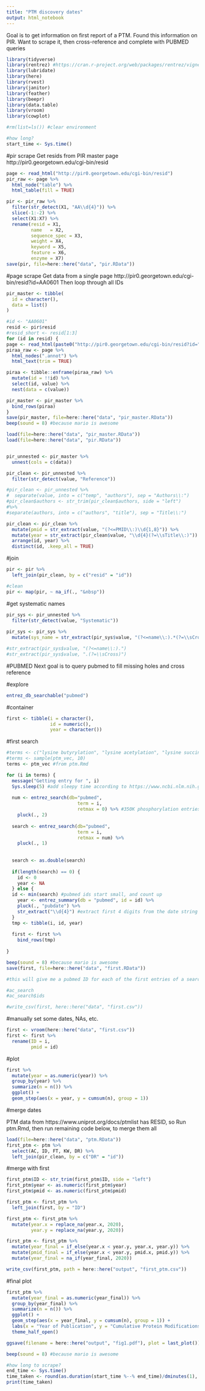 ```yaml
---
title: "PTM discovery dates"
output: html_notebook
---
```

Goal is to get information on first report of a PTM. Found this information on PIR. Want to scrape it, then cross-reference and complete with PUBMED queries

```r
library(tidyverse)
library(rentrez) #https://cran.r-project.org/web/packages/rentrez/vignettes/rentrez_tutorial.html
library(lubridate)
library(here)
library(rvest)
library(janitor)
library(feather)
library(beepr)
library(data.table)
library(vroom)
library(cowplot)

#rm(list=ls()) #clear environment

#how long?
start_time <- Sys.time()
```

#pir scrape
Get resids from PIR master page
http://pir0.georgetown.edu/cgi-bin/resid
```r
page <- read_html("http://pir0.georgetown.edu/cgi-bin/resid")
pir_raw <- page %>% 
  html_node("table") %>% 
  html_table(fill = TRUE)

pir <- pir_raw %>% 
  filter(str_detect(X1, "AA\\d{4}")) %>% 
  slice(-1:-2) %>% 
  select(X1:X7) %>% 
  rename(resid = X1,
         name	= X2, 
         sequence_spec = X3, 
         weight	= X4, 
         keyword = X5, 
         feature = X6, 
         enzyme = X7)
save(pir, file=here::here("data", "pir.RData"))

```

#page scrape
Get data from a single page 
http://pir0.georgetown.edu/cgi-bin/resid?id=AA0601
Then loop through all IDs
```r
pir_master <- tibble(
  id = character(), 
  data = list()
)

#id <- "AA0601"
resid <- pir$resid
#resid_short <- resid[1:3]
for (id in resid) {
page <- read_html(paste0("http://pir0.georgetown.edu/cgi-bin/resid?id=", id))
piraa_raw <- page %>% 
  html_nodes(".annot") %>% 
  html_text(trim = TRUE)

piraa <- tibble::enframe(piraa_raw) %>% 
  mutate(id = !!id) %>% 
  select(id, value) %>% 
  nest(data = c(value))

pir_master <- pir_master %>% 
  bind_rows(piraa)
}
save(pir_master, file=here::here("data", "pir_master.RData"))
beep(sound = 8) #because mario is awesome
```

```r
load(file=here::here("data", "pir_master.RData"))
load(file=here::here("data", "pir.RData"))


pir_unnested <- pir_master %>% 
  unnest(cols = c(data))

pir_clean <- pir_unnested %>% 
  filter(str_detect(value, "Reference"))

#pir_clean <- pir_unnested %>% 
#  separate(value, into = c("temp", "authors"), sep = "Authors\\:") 
#pir_clean$authors <- str_trim(pir_clean$authors, side = "left")
#%>% 
#separate(authors, into = c("authors", "title"), sep = "Title\\:") 

pir_clean <- pir_clean %>% 
  mutate(pmid = str_extract(value, "(?<=PMID\\:)\\d{1,8}")) %>% 
  mutate(year = str_extract(pir_clean$value, "\\d{4}(?=\\sTitle\\:)")) %>% 
  arrange(id, year) %>% 
  distinct(id, .keep_all = TRUE)


```

#join
```r
pir <- pir %>% 
  left_join(pir_clean, by = c("resid" = "id"))

#clean
pir <- map(pir, ~ na_if(., "&nbsp"))
```

#get systematic names
```r
pir_sys <- pir_unnested %>% 
  filter(str_detect(value, "Systematic"))
  
pir_sys <- pir_sys %>% 
  mutate(sys_name = str_extract(pir_sys$value, "(?<=name\\:).*(?=\\sCross)")) #.* matches any number of char

#str_extract(pir_sys$value, "(?<=name\\:).")
#str_extract(pir_sys$value, ".(?=\\sCross)")
```

#PUBMED
Next goal is to query pubmed to fill missing holes and cross reference

#explore
```r
entrez_db_searchable("pubmed")
```

#container
```r
first <- tibble(i = character(), 
                id = numeric(),
                year = character())
```

#first search
```r
#terms <- c("lysine butyrylation", "lysine acetylation", "lysine succinylation")
#terms <- sample(ptm_vec, 10)
terms <- ptm_vec #from ptm.Rmd

for (i in terms) {
  message("Getting entry for ", i)
  Sys.sleep(5) #add sleepy time according to https://www.ncbi.nlm.nih.gov/robots.txt
  
  num <- entrez_search(db="pubmed", 
                          term = i, 
                          retmax = 0) %>% #350K phosphorylation entries!!!
    pluck(., 2) 
  
  search <- entrez_search(db="pubmed", 
                          term = i, 
                          retmax = num) %>%
    pluck(., 1) 
  
  
  search <- as.double(search)
  
  if(length(search) == 0) {
    id <- 0
    year <- NA
  } else {
  id <- min(search) #pubmed ids start small, and count up
    year <- entrez_summary(db = "pubmed", id = id) %>% 
    pluck(., "pubdate") %>% 
    str_extract("\\d{4}") #extract first 4 digits from the date string to get year
  }
  tmp <- tibble(i, id, year)
  
  first <- first %>% 
    bind_rows(tmp)
  
}

beep(sound = 8) #because mario is awesome
save(first, file=here::here("data", "first.RData"))

#this will give me a pubmed ID for each of the first entries of a search term

#ac_search
#ac_search$ids

#write_csv(first, here::here("data", "first.csv"))

```

#manually set some dates, NAs, etc.
```r
first <- vroom(here::here("data", "first.csv"))
first <- first %>% 
  rename(ID = i, 
         pmid = id)
```

#plot
```r
first %>% 
  mutate(year = as.numeric(year)) %>% 
  group_by(year) %>% 
  summarize(n = n()) %>% 
  ggplot() +
  geom_step(aes(x = year, y = cumsum(n), group = 1))
```

#merge dates

PTM data from https://www.uniprot.org/docs/ptmlist has RESID, so Run ptm.Rmd, then run remaining code below, to merge them all
```r
load(file=here::here("data", "ptm.RData"))
first_ptm <- ptm %>% 
  select(AC, ID, FT, KW, DR) %>% 
  left_join(pir_clean, by = c("DR" = "id"))
```

#merge with first
```r
first_ptm$ID <- str_trim(first_ptm$ID, side = "left")
first_ptm$year <- as.numeric(first_ptm$year)
first_ptm$pmid <- as.numeric(first_ptm$pmid)

first_ptm <- first_ptm %>% 
  left_join(first, by = "ID") 

first_ptm <- first_ptm %>% 
  mutate(year.x = replace_na(year.x, 2020), 
         year.y = replace_na(year.y, 2020))

first_ptm <- first_ptm %>% 
  mutate(year_final = if_else(year.x < year.y, year.x, year.y)) %>% 
  mutate(pmid_final = if_else(year.x < year.y, pmid.x, pmid.y)) %>% 
  mutate(year_final = na_if(year_final, 2020))

write_csv(first_ptm, path = here::here("output", "first_ptm.csv"))
```

#final plot
```r
first_ptm %>% 
  mutate(year_final = as.numeric(year_final)) %>% 
  group_by(year_final) %>% 
  summarize(n = n()) %>% 
  ggplot() +
  geom_step(aes(x = year_final, y = cumsum(n), group = 1)) + 
  labs(x = "Year of Publication", y = "Cumulative Protein Modifications") +
  theme_half_open()

ggsave(filename = here::here("output", "fig1.pdf"), plot = last_plot())
```



```r
beep(sound = 8) #because mario is awesome

#how long to scrape?
end_time <- Sys.time()
time_taken <- round(as.duration(start_time %--% end_time)/dminutes(1), digits = 1)
print(time_taken)

```


